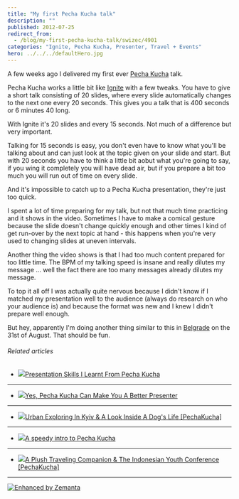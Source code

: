 ```yaml
---
title: "My first Pecha Kucha talk"
description: ""
published: 2012-07-25
redirect_from:
  - /blog/my-first-pecha-kucha-talk/swizec/4901
categories: "Ignite, Pecha Kucha, Presenter, Travel + Events"
hero: ../../../defaultHero.jpg
---
```


A few weeks ago I delivered my first ever [Pecha Kucha](http://en.wikipedia.org/wiki/Pecha_Kucha "Pecha Kucha") talk.

Pecha Kucha works a little bit like [Ignite](http://en.wikipedia.org/wiki/Ignite_%28event%29 "Ignite (event)") with a few tweaks. You have to give a short talk consisting of 20 slides, where every slide automatically changes to the next one every 20 seconds. This gives you a talk that is 400 seconds or 6 minutes 40 long.

With Ignite it's 20 slides and every 15 seconds. Not much of a difference but very important.

Talking for 15 seconds is easy, you don't even have to know what you'll be talking about and can just look at the topic given on your slide and start. But with 20 seconds you have to think a little bit aobut what you're going to say, if you wing it completely you will have dead air, but if you prepare a bit too much you will run out of time on every slide.

And it's impossible to catch up to a Pecha Kucha presentation, they're just too quick.

I spent a lot of time preparing for my talk, but not that much time practicing and it shows in the video. Sometimes I have to make a comical gesture because the slide doesn't change quickly enough and other times I kind of get run-over by the next topic at hand - this happens when you're very used to changing slides at uneven intervals.

Another thing the video shows is that I had too much content prepared for too little time. The BPM of my talking speed is insane and really dilutes my message ... well the fact there are too many messages already dilutes my message.

To top it all off I was actually quite nervous because I didn't know if I matched my presentation well to the audience (always do research on who your audience is) and because the format was new and I knew I didn't prepare well enough.

But hey, apparently I'm doing another thing similar to this in [Belgrade](<http://maps.google.com/maps?ll=44.8205555556,20.4622222222&spn=0.1,0.1&q=44.8205555556,20.4622222222 (Belgrade)&t=h> "Belgrade") on the 31st of August. That should be fun.

###### Related articles

- [![](https://i.zemanta.com/noimg_05_80_80.jpg)](http://www.designsojourn.com/presentation-skills-i-learnt-from-pecha-kucha/)[Presentation Skills I Learnt From Pecha Kucha](http://www.designsojourn.com/presentation-skills-i-learnt-from-pecha-kucha/)

---

- [![](https://i.zemanta.com/89347850_80_80.jpg)](http://managebetternow.com/2012/05/17/yes-pecha-kucha-can-make-you-a-better-presenter/)[Yes, Pecha Kucha Can Make You A Better Presenter](http://managebetternow.com/2012/05/17/yes-pecha-kucha-can-make-you-a-better-presenter/)

---

- [![](https://i.zemanta.com/noimg_02_80_80.jpg)](http://www.psfk.com/2012/07/pecha-kucha-design-inspiration-21.html)[Urban Exploring In Kyiv & A Look Inside A Dog's Life \[PechaKucha\]](http://www.psfk.com/2012/07/pecha-kucha-design-inspiration-21.html)

---

- [![](https://i.zemanta.com/91959095_80_80.jpg)](http://marlyb.wordpress.com/2012/06/01/a-speedy-intro-to-pecha-kucha/)[A speedy intro to Pecha Kucha](http://marlyb.wordpress.com/2012/06/01/a-speedy-intro-to-pecha-kucha/)

---

- [![](https://i.zemanta.com/102167595_80_80.jpg)](http://www.psfk.com/2012/07/pecha-kucha-design-inspiration-19.html)[A Plush Traveling Companion & The Indonesian Youth Conference \[PechaKucha\]](http://www.psfk.com/2012/07/pecha-kucha-design-inspiration-19.html)

---

[![Enhanced by Zemanta](https://img.zemanta.com/zemified_e.png?x-id=c5d5b794-85a9-4b1e-93f8-12a22bd11ea4)](http://www.zemanta.com/?px "Enhanced by Zemanta")

